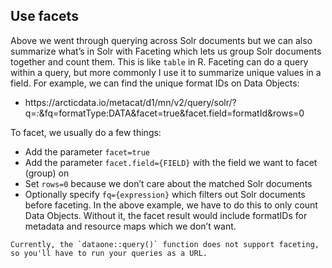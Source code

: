 ## Use facets

Above we went through querying across Solr documents but we can also summarize what's in Solr with Faceting which lets us group Solr documents together and count them.
This is like `table` in R.
Faceting can do a query within a query, but more commonly I use it to summarize unique values in a field.
For example, we can find the unique format IDs on Data Objects:

- https://arcticdata.io/metacat/d1/mn/v2/query/solr/?q=*:*&fq=formatType:DATA&facet=true&facet.field=formatId&rows=0

To facet, we usually do a few things:

- Add the parameter `facet=true`
- Add the parameter `facet.field={FIELD}` with the field we want to facet (group) on
- Set `rows=0` because we don't care about the matched Solr documents
- Optionally specify `fq={expression}` which filters out Solr documents before faceting. In the above example, we have to do this to only count Data Objects. Without it, the facet result would include formatIDs for metadata and resource maps which we don't want.

```block
Currently, the `dataone::query()` function does not support faceting, so you'll have to run your queries as a URL.
```